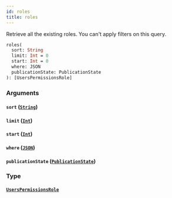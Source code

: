 ```yaml
---
id: roles
title: roles
---
```


Retrieve all the existing roles. You can't apply filters on this query.

```graphql
roles(
  sort: String
  limit: Int = 0
  start: Int = 0
  where: JSON
  publicationState: PublicationState
): [UsersPermissionsRole]

```

### Arguments

#### `sort` ([`String`](/v1/scalars/string))

#### `limit` ([`Int`](/v1/scalars/int))

#### `start` ([`Int`](/v1/scalars/int))

#### `where` ([`JSON`](/v1/scalars/json))

#### `publicationState` ([`PublicationState`](/v1/enums/publication-state))

### Type

#### [`UsersPermissionsRole`](/v1/objects/users-permissions-role)
